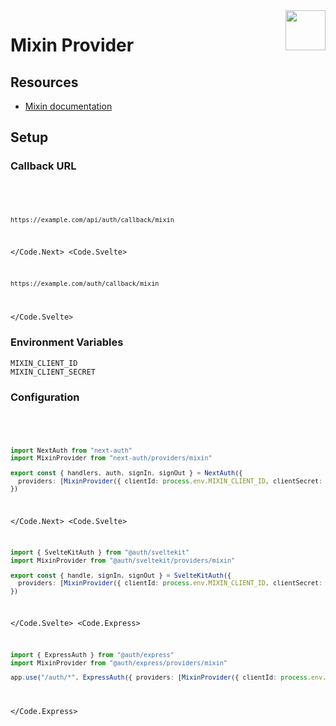 
<img align="right" src="/img/providers/mixin.svg" width="64" height="64" />

# Mixin Provider

## Resources

- [Mixin documentation](https://developers.mixin.one/docs/api/oauth)


## Setup

### Callback URL

<Code>
  <Code.Next>

```bash
https://example.com/api/auth/callback/mixin
```

  </Code.Next>
  <Code.Svelte>

```bash
https://example.com/auth/callback/mixin
```

  </Code.Svelte>
</Code>

### Environment Variables

```
MIXIN_CLIENT_ID
MIXIN_CLIENT_SECRET
```

### Configuration

<Code>
  <Code.Next>

```ts filename="/auth.ts"
import NextAuth from "next-auth"
import MixinProvider from "next-auth/providers/mixin"

export const { handlers, auth, signIn, signOut } = NextAuth({
  providers: [MixinProvider({ clientId: process.env.MIXIN_CLIENT_ID, clientSecret: process.env.MIXIN_CLIENT_SECRET })],
})
```

  </Code.Next>
  <Code.Svelte>

```ts filename="/src/auth.ts"
import { SvelteKitAuth } from "@auth/sveltekit"
import MixinProvider from "@auth/sveltekit/providers/mixin"

export const { handle, signIn, signOut } = SvelteKitAuth({
  providers: [MixinProvider({ clientId: process.env.MIXIN_CLIENT_ID, clientSecret: process.env.MIXIN_CLIENT_SECRET })],
})
```

  </Code.Svelte>
  <Code.Express>

```ts filename="/src/app.ts"
import { ExpressAuth } from "@auth/express"
import MixinProvider from "@auth/express/providers/mixin"

app.use("/auth/*", ExpressAuth({ providers: [MixinProvider({ clientId: process.env.MIXIN_CLIENT_ID, clientSecret: process.env.MIXIN_CLIENT_SECRET })] }))
```

  </Code.Express>
</Code>